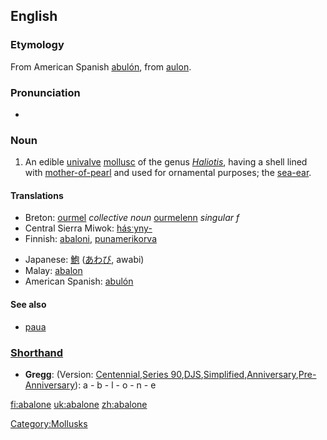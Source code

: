 {{wikisource1911Enc|Abalone}}
==English==
{{wikipedia}}
===Etymology===
From American Spanish [[abulón]], from {{Ohlo.}} [[aulon]].

===Pronunciation===
*{{IPA|/æbəˈləʊni/}}

===Noun===
{{en-noun}}

# {{zoology}} An edible [[univalve]] [[mollusc]] of the genus ''[[Haliotis]]'', having a shell lined with [[mother-of-pearl]] and used for ornamental purposes; the [[sea-ear]].

====Translations====
{{top}}
*Breton: [[ourmel]] ''collective noun'' [[ourmelenn]] ''singular f''
*Central Sierra Miwok: [[hásˑyny-]]
*Finnish: [[abaloni]], [[punamerikorva]]
{{mid}}
*Japanese: [[鮑]] ([[あわび]], awabi)
*Malay: [[abalon]]
*American Spanish: [[abulón]]
{{bottom}}

====See also====
* [[paua]]

===[http://en.wikipedia.org/wiki/Shorthand Shorthand]===
*'''Gregg''': (Version: [http://en.wikipedia.org/wiki/Gregg_Shorthand#Centennial_Gregg_Shorthand Centennial],[http://en.wikipedia.org/wiki/Gregg_Shorthand#Series_90_Gregg_Shorthand Series 90],[http://en.wikipedia.org/wiki/Gregg_Shorthand#Diamond_Jubilee_Gregg_Shorthand  DJS],[http://en.wikipedia.org/wiki/Gregg_Shorthand#Simplified_Gregg_Shorthand Simplified],[http://en.wikipedia.org/wiki/Gregg_Shorthand#Anniversary_Gregg_Shorthand Anniversary],[http://en.wikipedia.org/wiki/Gregg_Shorthand#Pre-Anniversary_Gregg_Shorthand Pre-Anniversary]): a - b - l - o - n - e

[[Category:Mollusks]]


[[fi:abalone]]
[[uk:abalone]]
[[zh:abalone]]